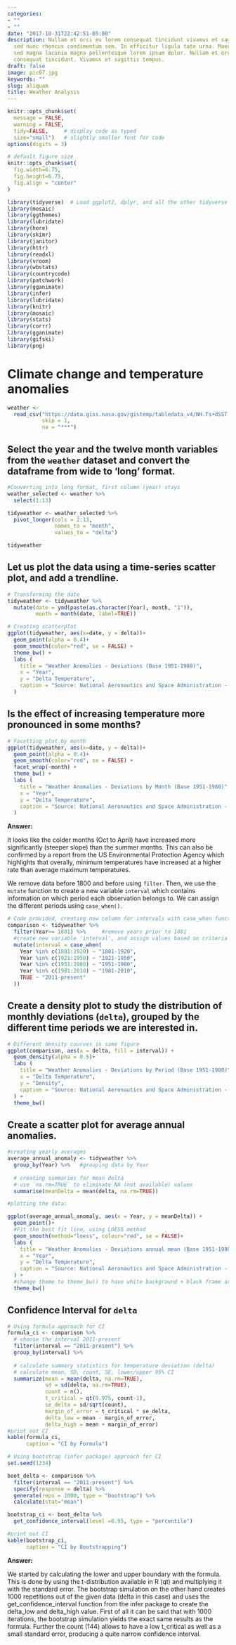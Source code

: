 ```yaml
---
categories:
- ""
- ""
date: "2017-10-31T22:42:51-05:00"
description: Nullam et orci eu lorem consequat tincidunt vivamus et sagittis magna
  sed nunc rhoncus condimentum sem. In efficitur ligula tate urna. Maecenas massa
  sed magna lacinia magna pellentesque lorem ipsum dolor. Nullam et orci eu lorem
  consequat tincidunt. Vivamus et sagittis tempus.
draft: false
image: pic07.jpg
keywords: ""
slug: aliquam
title: Weather Analysis
---
```


```r
knitr::opts_chunk$set(
  message = FALSE, 
  warning = FALSE, 
  tidy=FALSE,     # display code as typed
  size="small")   # slightly smaller font for code
options(digits = 3)

# default figure size
knitr::opts_chunk$set(
  fig.width=6.75, 
  fig.height=6.75,
  fig.align = "center"
)
```

```r
library(tidyverse)  # Load ggplot2, dplyr, and all the other tidyverse packages
library(mosaic)
library(ggthemes)
library(lubridate)
library(here)
library(skimr)
library(janitor)
library(httr)
library(readxl)
library(vroom)
library(wbstats)
library(countrycode)
library(patchwork)
library(gganimate)
library(infer)
library(lubridate)
library(knitr)
library(mosaic)
library(stats)
library(corrr)
library(gganimate)
library(gifski)
library(png)
```

# Climate change and temperature anomalies

```r

weather <- 
  read_csv("https://data.giss.nasa.gov/gistemp/tabledata_v4/NH.Ts+dSST.csv", 
           skip = 1, 
           na = "***")
```


## Select the year and the twelve month variables from the `weather` dataset and convert the dataframe from wide to 'long' format. 

```r

#Converting into long format, first column (year) stays
weather_selected <- weather %>% 
  select(1:13)

tidyweather <- weather_selected %>% 
  pivot_longer(cols = 2:13,
               names_to = "month",
               values_to = "delta") 

tidyweather

```

## Let us plot the data using a time-series scatter plot, and add a trendline. 

```r

# Transforming the date
tidyweather <- tidyweather %>%
  mutate(date = ymd(paste(as.character(Year), month, "1")),
         month = month(date, label=TRUE))

# Creating scatterplot
ggplot(tidyweather, aes(x=date, y = delta))+
  geom_point(alpha = 0.4)+
  geom_smooth(color="red", se = FALSE) +
  theme_bw() +
  labs (
    title = "Weather Anomalies - Deviations (Base 1951-1980)",
    x = "Year",
    y = "Delta Temperature",
    caption = "Source: National Aeronautics and Space Administration - Goddard Institute (2022)"
  )

```




## Is the effect of increasing temperature more pronounced in some months?  

```r

# Facetting plot by month
ggplot(tidyweather, aes(x=date, y = delta))+
  geom_point(alpha = 0.4)+
  geom_smooth(color="red", se = FALSE) +
  facet_wrap(~month) +
  theme_bw() +
  labs (
    title = "Weather Anomalies - Deviations by Month (Base 1951-1980)",
    x = "Year",
    y = "Delta Temperature",
    caption = "Source: National Aeronautics and Space Administration - Goddard Institute (2022)"
  )

```

**Answer:**\

It looks like the colder months (Oct to April) have increased more significantly (steeper slope) than the summer months. This can also be confirmed by a report from the US Environmental Protection Agency which highlights that overally, minimum temperatures have increased at a higher rate than average maximum temperatures.



We remove data before 1800 and before using `filter`. Then, we use the `mutate` function to create a new variable `interval` which contains information on which period each observation belongs to. We can assign the different periods using `case_when()`.

```r

# Code provided, creating new column for intervals with case_when function
comparison <- tidyweather %>% 
  filter(Year>= 1881) %>%     #remove years prior to 1881
  #create new variable 'interval', and assign values based on criteria below:
  mutate(interval = case_when(
    Year %in% c(1881:1920) ~ "1881-1920",
    Year %in% c(1921:1950) ~ "1921-1950",
    Year %in% c(1951:1980) ~ "1951-1980",
    Year %in% c(1981:2010) ~ "1981-2010",
    TRUE ~ "2011-present"
  ))


```


## Create a density plot to study the distribution of monthly deviations (`delta`), grouped by the different time periods we are interested in. 

```r

# Different density courves in same figure
ggplot(comparison, aes(x = delta, fill = interval)) +
  geom_density(alpha = 0.5)+
  labs (
    title = "Weather Anomalies - Deviations by Period (Base 1951-1980)",
    x = "Delta Temperature",
    y = "Density",
    caption = "Source: National Aeronautics and Space Administration - Goddard Institute (2022)"
  ) +
  theme_bw()

```


## Create a scatter plot for average annual anomalies. 

```r

#creating yearly averages
average_annual_anomaly <- tidyweather %>% 
  group_by(Year) %>%   #grouping data by Year
  
  # creating summaries for mean delta 
  # use `na.rm=TRUE` to eliminate NA (not available) values 
  summarise(meanDelta = mean(delta, na.rm=TRUE)) 

#plotting the data:

ggplot(average_annual_anomaly, aes(x = Year, y = meanDelta)) +
  geom_point()+
  #Fit the best fit line, using LOESS method
  geom_smooth(method="loess", colour="red", se = FALSE)+
  labs (
    title = "Weather Anomalies - Deviations annual mean (Base 1951-1980)",
    x = "Year",
    y = "Delta Temperature",
    caption = "Source: National Aeronautics and Space Administration - Goddard Institute (2022)"
  ) +
  #change theme to theme_bw() to have white background + black frame around plot
  theme_bw()

```

## Confidence Interval for `delta`

```r

# Using formula approach for CI
formula_ci <- comparison %>% 
  # choose the interval 2011-present
  filter(interval == "2011-present") %>% 
  group_by(interval) %>% 
  
  # calculate summary statistics for temperature deviation (delta) 
  # calculate mean, SD, count, SE, lower/upper 95% CI
  summarize(mean = mean(delta, na.rm=TRUE),
            sd = sd(delta, na.rm=TRUE),
            count = n(),
            t_critical = qt(0.975, count-1),
            se_delta = sd/sqrt(count),
            margin_of_error = t_critical * se_delta,
            delta_low = mean - margin_of_error,
            delta_high = mean + margin_of_error)
#print out CI
kable(formula_ci,
      caption = "CI by Formula")

```


```r

# Using bootstrap (infer package) approach for CI
set.seed(1234)

boot_delta <- comparison %>% 
  filter(interval == "2011-present") %>% 
  specify(response = delta) %>% 
  generate(reps = 1000, type = "bootstrap") %>%
  calculate(stat="mean")

bootstrap_ci <- boot_delta %>% 
  get_confidence_interval(level =0.95, type = "percentile")

#print out CI
kable(bootstrap_ci,
      caption = "CI by Bootstrapping")
```


**Answer:**\

We started by calculating the lower and upper boundary with the formula. This is done by using the t-distribution available in R (qt) and multiplying it with the standard error. The bootstrap simulation on the other hand creates 1000 repetitions out of the given data (delta in this case) and uses the get_confidence_interval function from the infer package to create the delta_low and delta_high value. First of all it can be said that with 1000 iterations, the bootstrap simulation yields the exact same results as the formula. Further the count (144) allows to have a low t_critical as well as a small standard error, producing a quite narrow confidence interval. 

